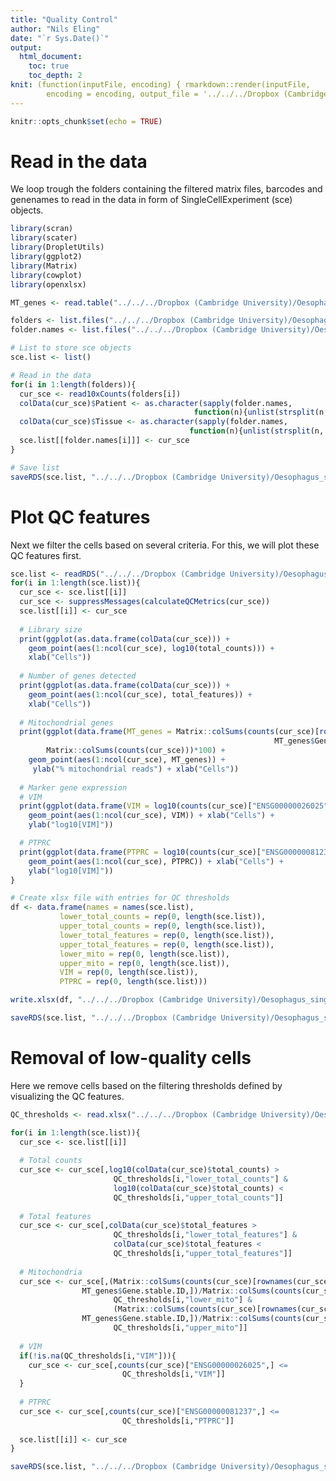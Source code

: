 ```yaml
---
title: "Quality Control"
author: "Nils Eling"
date: "`r Sys.Date()`"
output: 
  html_document:
    toc: true
    toc_depth: 2
knit: (function(inputFile, encoding) { rmarkdown::render(inputFile, 
        encoding = encoding, output_file = '../../../Dropbox (Cambridge University)/Oesophagus_single_cell/Reports/Filtering.html') })
---
```


```r
knitr::opts_chunk$set(echo = TRUE)
```

# Read in the data

We loop trough the folders containing the filtered matrix files, barcodes and genenames to read in the data in form of SingleCellExperiment (sce) objects.

```r
library(scran)
library(scater)
library(DropletUtils)
library(ggplot2)
library(Matrix)
library(cowplot)
library(openxlsx)
```

```r
MT_genes <- read.table("../../../Dropbox (Cambridge University)/Oesophagus_single_cell/Additional_files/MT_genes.txt", sep = "\t", header = TRUE)
```

```r
folders <- list.files("../../../Dropbox (Cambridge University)/Oesophagus_single_cell/Data/", full.names = TRUE)
folder.names <- list.files("../../../Dropbox (Cambridge University)/Oesophagus_single_cell/Data/", full.names = FALSE)

# List to store sce objects
sce.list <- list()

# Read in the data
for(i in 1:length(folders)){
  cur_sce <- read10xCounts(folders[i])
  colData(cur_sce)$Patient <- as.character(sapply(folder.names, 
                                         function(n){unlist(strsplit(n, "_"))[1]})[i])
  colData(cur_sce)$Tissue <- as.character(sapply(folder.names, 
                                        function(n){unlist(strsplit(n, "_"))[3]})[i])
  sce.list[[folder.names[i]]] <- cur_sce
}

# Save list
saveRDS(sce.list, "../../../Dropbox (Cambridge University)/Oesophagus_single_cell/All_sce.rds")
```

# Plot QC features

Next we filter the cells based on several criteria. For this, we will plot these QC features first.

```r
sce.list <- readRDS("../../../Dropbox (Cambridge University)/Oesophagus_single_cell/All_sce.rds")
for(i in 1:length(sce.list)){
  cur_sce <- sce.list[[i]]
  cur_sce <- suppressMessages(calculateQCMetrics(cur_sce))
  sce.list[[i]] <- cur_sce
  
  # Library size
  print(ggplot(as.data.frame(colData(cur_sce))) + 
    geom_point(aes(1:ncol(cur_sce), log10(total_counts))) +
    xlab("Cells"))
  
  # Number of genes detected
  print(ggplot(as.data.frame(colData(cur_sce))) + 
    geom_point(aes(1:ncol(cur_sce), total_features)) +
    xlab("Cells"))
  
  # Mitochondrial genes
  print(ggplot(data.frame(MT_genes = Matrix::colSums(counts(cur_sce)[rownames(cur_sce) %in%
                                                           MT_genes$Gene.stable.ID,])/
        Matrix::colSums(counts(cur_sce)))*100) +
    geom_point(aes(1:ncol(cur_sce), MT_genes)) + 
     ylab("% mitochondrial reads") + xlab("Cells"))
  
  # Marker gene expression
  # VIM
  print(ggplot(data.frame(VIM = log10(counts(cur_sce)["ENSG00000026025",] + 1))) +
    geom_point(aes(1:ncol(cur_sce), VIM)) + xlab("Cells") +
    ylab("log10[VIM]"))

  # PTPRC
  print(ggplot(data.frame(PTPRC = log10(counts(cur_sce)["ENSG00000081237",] + 1))) +
    geom_point(aes(1:ncol(cur_sce), PTPRC)) + xlab("Cells") +
    ylab("log10[VIM]"))
}

# Create xlsx file with entries for QC thresholds
df <- data.frame(names = names(sce.list),
           lower_total_counts = rep(0, length(sce.list)),
           upper_total_counts = rep(0, length(sce.list)),
           lower_total_features = rep(0, length(sce.list)),
           upper_total_features = rep(0, length(sce.list)),
           lower_mito = rep(0, length(sce.list)),
           upper_mito = rep(0, length(sce.list)),
           VIM = rep(0, length(sce.list)),
           PTPRC = rep(0, length(sce.list)))

write.xlsx(df, "../../../Dropbox (Cambridge University)/Oesophagus_single_cell/Additional_files/QC_metrics.xlsx")

saveRDS(sce.list, "../../../Dropbox (Cambridge University)/Oesophagus_single_cell/All_sce.rds")
```

# Removal of low-quality cells

Here we remove cells based on the filtering thresholds defined by visualizing the QC features.

```r
QC_thresholds <- read.xlsx("../../../Dropbox (Cambridge University)/Oesophagus_single_cell/Additional_files/QC_metrics_edited.xlsx")

for(i in 1:length(sce.list)){
  cur_sce <- sce.list[[i]]
  
  # Total counts 
  cur_sce <- cur_sce[,log10(colData(cur_sce)$total_counts) >
                       QC_thresholds[i,"lower_total_counts"] &
                       log10(colData(cur_sce)$total_counts) <
                       QC_thresholds[i,"upper_total_counts"]]
  
  # Total features 
  cur_sce <- cur_sce[,colData(cur_sce)$total_features >
                       QC_thresholds[i,"lower_total_features"] &
                       colData(cur_sce)$total_features <
                       QC_thresholds[i,"upper_total_features"]]
  
  # Mitochondria 
  cur_sce <- cur_sce[,(Matrix::colSums(counts(cur_sce)[rownames(cur_sce) %in%
                MT_genes$Gene.stable.ID,])/Matrix::colSums(counts(cur_sce)))*100 >
                       QC_thresholds[i,"lower_mito"] &
                       (Matrix::colSums(counts(cur_sce)[rownames(cur_sce) %in%
                MT_genes$Gene.stable.ID,])/Matrix::colSums(counts(cur_sce)))*100 <
                       QC_thresholds[i,"upper_mito"]]
  
  # VIM
  if(!is.na(QC_thresholds[i,"VIM"])){
    cur_sce <- cur_sce[,counts(cur_sce)["ENSG00000026025",] <=
                         QC_thresholds[i,"VIM"]]
  }
  
  # PTPRC
  cur_sce <- cur_sce[,counts(cur_sce)["ENSG00000081237",] <=
                         QC_thresholds[i,"PTPRC"]]
  
  sce.list[[i]] <- cur_sce
}

saveRDS(sce.list, "../../../Dropbox (Cambridge University)/Oesophagus_single_cell/All_sce.rds")
```